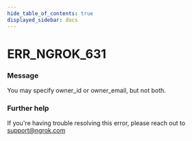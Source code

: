 ```yaml
---
hide_table_of_contents: true
displayed_sidebar: docs
---
```



# ERR_NGROK_631

### Message

You may specify owner_id or owner_email, but not both.

<ErrorDetails error="err_ngrok_631" />

### Further help

If you're having trouble resolving this error, please reach out to [support@ngrok.com](mailto:support@ngrok.com?subject=Help%20with%20ERR_NGROK_631)

